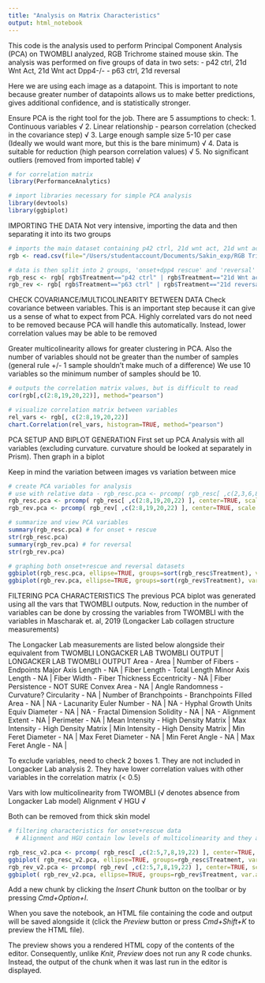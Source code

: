 ```yaml
---
title: "Analysis on Matrix Characteristics"
output: html_notebook
---
```


This code is the analysis used to perform Principal Component Analysis (PCA) on TWOMBLI analyzed, RGB Trichrome stained mouse skin. The analysis was performed on five groups of data in two sets:
- p42 ctrl, 21d Wnt Act, 21d Wnt act Dpp4-/-
- p63 ctrl, 21d reversal

Here we are using each image as a datapoint. This is important to note because greater number of datapoints allows us to make better predictions, gives additional confidence, and is statistically stronger.

Ensure PCA is the right tool for the job. There are 5 assumptions to check:
  1. Continuous variables √
  2. Linear relationship - pearson correlation (checked in the covariance step) √
  3. Large enough sample size 5-10 per case (Ideally we would want more, but this is the bare minimum) √
  4. Data is suitable for reduction (high pearson correlation values) √
  5. No significant outliers (removed from imported table) √

```r
# for correlation matrix
library(PerformanceAnalytics)

# import libraries necessary for simple PCA analysis
library(devtools)
library(ggbiplot)
```

IMPORTING THE DATA
Not very intensive, importing the data and then separating it into its two groups

```r

# imports the main dataset containing p42 ctrl, 21d wnt act, 21d wnt act dpp4-/-, p63 ctrl, and 21d reversal mice
rgb <- read.csv(file="/Users/studentaccount/Documents/Sakin_exp/RGB Trichrome/RGB_all (2)/TWOMBLI_Results_img.csv", header=TRUE, sep=",")

# data is then split into 2 groups, 'onset+dpp4 rescue' and 'reversal'
rgb_resc <- rgb[ rgb$Treatment=="p42 ctrl" | rgb$Treatment=="21d Wnt act" | rgb$Treatment=="21d Wnt act Dpp4-/-", ] # onset+rescue dataset
rgb_rev <- rgb[ rgb$Treatment=="p63 ctrl" | rgb$Treatment=="21d reversal", ] # reversal dataset

```

CHECK COVARIANCE/MULTICOLINEARITY BETWEEN DATA
Check covariance between variables. This is an important step because it can give us a sense of what to expect from PCA. Highly correlated vars do not need to be removed because PCA will handle this automatically. Instead, lower correlation values may be able to be removed 

Greater multicolinearity allows for greater clustering in PCA. Also the number of variables should not be greater than the number of samples (general rule +/- 1 sample shouldn't make much of a difference)
We use 10 variables so the minimum number of samples should be 10.

```r

# outputs the correlation matrix values, but is difficult to read
cor(rgb[,c(2:8,19,20,22)], method="pearson")

# visualize correlation matrix between variables 
rel_vars <- rgb[, c(2:8,19,20,22)]
chart.Correlation(rel_vars, histogram=TRUE, method="pearson")

```


PCA SETUP AND BIPLOT GENERATION
First set up PCA Analysis with all variables (excluding curvature. curvature should be looked at separately in Prism). Then graph in a biplot

Keep in mind the variation between images vs variation between mice
```r

# create PCA variables for analysis
# use with relative data - rgb_resc.pca <- prcomp( rgb_resc[ ,c(2,3,6,8,19,23) ], center=TRUE, scale.=TRUE ) # onset+rescue 8,6,19,23,2
rgb_resc.pca <- prcomp( rgb_resc[ ,c(2:8,19,20,22) ], center=TRUE, scale.=TRUE )
rgb_rev.pca <- prcomp( rgb_rev[ ,c(2:8,19,20,22) ], center=TRUE, scale.=TRUE ) # reversal

# summarize and view PCA variables
summary(rgb_resc.pca) # for onset + rescue
str(rgb_resc.pca)
summary(rgb_rev.pca) # for reversal
str(rgb_rev.pca)

# graphing both onset+rescue and reversal datasets
ggbiplot(rgb_resc.pca, ellipse=TRUE, groups=sort(rgb_resc$Treatment), var.axes=FALSE, labels=rgb_resc$Image) + theme_bw() # onset+rescue
ggbiplot(rgb_rev.pca, ellipse=TRUE, groups=sort(rgb_rev$Treatment), var.axes=FALSE, labels=rgb_rev$Image) + theme_bw() # reversal

```

FILTERING PCA CHARACTERISTICS
The previous PCA biplot was generated using all the vars that TWOMBLI outputs. Now, reduction in the number of variables can be done by crossing the variables from TWOMBLI with the variables in Mascharak et. al, 2019 (Longacker Lab collagen structure measurements)

The Longacker Lab measurements are listed below alongside their equivalent from TWOMBLI
LONGACKER LAB           TWOMBLI OUTPUT                    |   LONGACKER LAB             TWOMBLI OUTPUT
Area -                  Area                              |   Number of Fibers -        Endpoints
Major Axis Length -     NA                                |   Fiber Length -            Total Length
Minor Axis Length -     NA                                |   Fiber Width -             Fiber Thickness
Eccentricity -          NA                                |   Fiber Persistence -       NOT SURE
Convex Area -           NA                                |   Angle Randomness -        Curvature?
Circularity -           NA                                |   Number of Branchpoints -  Branchpoints
Filled Area -           NA                                |   NA -                      Lacunarity
Euler Number -          NA                                |   NA -                      Hyphal Growth Units
Equiv Diameter -        NA                                |   NA -                      Fractal Dimension
Solidity -              NA                                |   NA -                      Alignment
Extent -                NA                                |
Perimeter -             NA                                |
Mean Intensity -        High Density Matrix               |
Max Intensity -         High Density Matrix               |
Min Intensity -         High Density Matrix               |
Min Feret Diameter -    NA                                |
Max Feret Diameter -    NA                                |
Min Feret Angle -       NA                                |
Max Feret Angle -       NA                                |

To exclude variables, need to check 2 boxes
  1. They are not included in Longacker Lab analysis
  2. They have lower correlation values with other variables in the correlation matrix (< 0.5)
  
Vars with low multicolinearity from TWOMBLI (√ denotes absence from Longacker Lab model)
Alignment √
HGU √

Both can be removed from thick skin model

```r

# filtering characteristics for onset+rescue data
  # Alignment and HGU contain low levels of multicolinearity and they are not included in the Longacker model, so they can be removed

rgb_resc_v2.pca <- prcomp( rgb_resc[ ,c(2:5,7,8,19,22) ], center=TRUE, scale.=TRUE ) # v2 w/o alignment and HGU
ggbiplot( rgb_resc_v2.pca, ellipse=TRUE, groups=rgb_resc$Treatment, var.axes=FALSE )  + theme_bw()
rgb_rev_v2.pca <- prcomp( rgb_rev[ ,c(2:5,7,8,19,22) ], center=TRUE, scale.=TRUE ) # v2 w/o alignment and HGU
ggbiplot( rgb_rev_v2.pca, ellipse=TRUE, groups=rgb_rev$Treatment, var.axes=FALSE ) + theme_bw()


```

Add a new chunk by clicking the *Insert Chunk* button on the toolbar or by pressing *Cmd+Option+I*.

When you save the notebook, an HTML file containing the code and output will be saved alongside it (click the *Preview* button or press *Cmd+Shift+K* to preview the HTML file). 

The preview shows you a rendered HTML copy of the contents of the editor. Consequently, unlike *Knit*, *Preview* does not run any R code chunks. Instead, the output of the chunk when it was last run in the editor is displayed.

